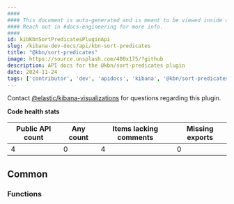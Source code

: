 ```yaml
---
####
#### This document is auto-generated and is meant to be viewed inside our experimental, new docs system.
#### Reach out in #docs-engineering for more info.
####
id: kibKbnSortPredicatesPluginApi
slug: /kibana-dev-docs/api/kbn-sort-predicates
title: "@kbn/sort-predicates"
image: https://source.unsplash.com/400x175/?github
description: API docs for the @kbn/sort-predicates plugin
date: 2024-11-24
tags: ['contributor', 'dev', 'apidocs', 'kibana', '@kbn/sort-predicates']
---
```




Contact [@elastic/kibana-visualizations](https://github.com/orgs/elastic/teams/kibana-visualizations) for questions regarding this plugin.

**Code health stats**

| Public API count  | Any count | Items lacking comments | Missing exports |
|-------------------|-----------|------------------------|-----------------|
| 4 | 0 | 4 | 0 |

## Common

### Functions
<DocDefinitionList data={kbnSortPredicatesObj.common.functions}/>

